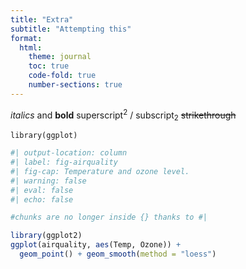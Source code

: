 ```yaml
---
title: "Extra"
subtitle: "Attempting this"
format:
  html:
    theme: journal
    toc: true
    code-fold: true
    number-sections: true
---
```



*italics* and **bold** superscript^2^ / subscript~2~ ~~strikethrough~~

`library(ggplot)`

```r
#| output-location: column
#| label: fig-airquality
#| fig-cap: Temperature and ozone level. 
#| warning: false
#| eval: false
#| echo: false

#chunks are no longer inside {} thanks to #|

library(ggplot2)
ggplot(airquality, aes(Temp, Ozone)) +
  geom_point() + geom_smooth(method = "loess")
```


